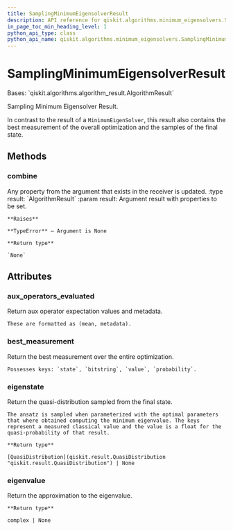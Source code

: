 ```yaml
---
title: SamplingMinimumEigensolverResult
description: API reference for qiskit.algorithms.minimum_eigensolvers.SamplingMinimumEigensolverResult
in_page_toc_min_heading_level: 1
python_api_type: class
python_api_name: qiskit.algorithms.minimum_eigensolvers.SamplingMinimumEigensolverResult
---
```


# SamplingMinimumEigensolverResult

<Class id="qiskit.algorithms.minimum_eigensolvers.SamplingMinimumEigensolverResult" isDedicatedPage={true} github="https://github.com/qiskit/qiskit/tree/stable/0.22/qiskit/algorithms/minimum_eigensolvers/sampling_mes.py" signature="SamplingMinimumEigensolverResult" modifiers="class">
  Bases: `qiskit.algorithms.algorithm_result.AlgorithmResult`

  Sampling Minimum Eigensolver Result.

  In contrast to the result of a `MinimumEigenSolver`, this result also contains the best measurement of the overall optimization and the samples of the final state.

  ## Methods

  <span id="qiskit-algorithms-minimum-eigensolvers-samplingminimumeigensolverresult-combine" />

  ### combine

  <Function id="qiskit.algorithms.minimum_eigensolvers.SamplingMinimumEigensolverResult.combine" signature="SamplingMinimumEigensolverResult.combine(result)">
    Any property from the argument that exists in the receiver is updated. :type result: `AlgorithmResult` :param result: Argument result with properties to be set.

    **Raises**

    **TypeError** – Argument is None

    **Return type**

    `None`
  </Function>

  ## Attributes

  ### aux\_operators\_evaluated

  <Attribute id="qiskit.algorithms.minimum_eigensolvers.SamplingMinimumEigensolverResult.aux_operators_evaluated">
    Return aux operator expectation values and metadata.

    These are formatted as (mean, metadata).
  </Attribute>

  ### best\_measurement

  <Attribute id="qiskit.algorithms.minimum_eigensolvers.SamplingMinimumEigensolverResult.best_measurement">
    Return the best measurement over the entire optimization.

    Possesses keys: `state`, `bitstring`, `value`, `probability`.
  </Attribute>

  ### eigenstate

  <Attribute id="qiskit.algorithms.minimum_eigensolvers.SamplingMinimumEigensolverResult.eigenstate">
    Return the quasi-distribution sampled from the final state.

    The ansatz is sampled when parameterized with the optimal parameters that where obtained computing the minimum eigenvalue. The keys represent a measured classical value and the value is a float for the quasi-probability of that result.

    **Return type**

    [QuasiDistribution](qiskit.result.QuasiDistribution "qiskit.result.QuasiDistribution") | None
  </Attribute>

  ### eigenvalue

  <Attribute id="qiskit.algorithms.minimum_eigensolvers.SamplingMinimumEigensolverResult.eigenvalue">
    Return the approximation to the eigenvalue.

    **Return type**

    complex | None
  </Attribute>
</Class>

